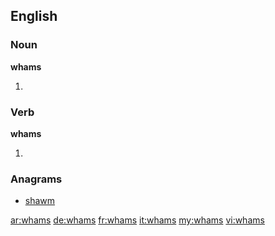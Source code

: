 ==English==

===Noun===
'''whams'''

# {{plural of|wham}}

===Verb===
'''whams'''

# {{en-third-person singular of|wham}}

===Anagrams===
* [[shawm#English|shawm]]

[[ar:whams]]
[[de:whams]]
[[fr:whams]]
[[it:whams]]
[[my:whams]]
[[vi:whams]]